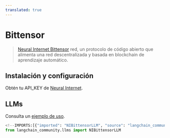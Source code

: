```yaml
---
translated: true
---
```


# Bittensor

>[Neural Internet Bittensor](https://neuralinternet.ai/) red, un protocolo de código abierto
> que alimenta una red descentralizada y basada en blockchain de aprendizaje automático.

## Instalación y configuración

Obtén tu API_KEY de [Neural Internet](https://neuralinternet.ai/).

## LLMs

Consulta un [ejemplo de uso](/docs/integrations/llms/bittensor).

```python
<!--IMPORTS:[{"imported": "NIBittensorLLM", "source": "langchain_community.llms", "docs": "https://api.python.langchain.com/en/latest/llms/langchain_community.llms.bittensor.NIBittensorLLM.html", "title": "Bittensor"}]-->
from langchain_community.llms import NIBittensorLLM
```
